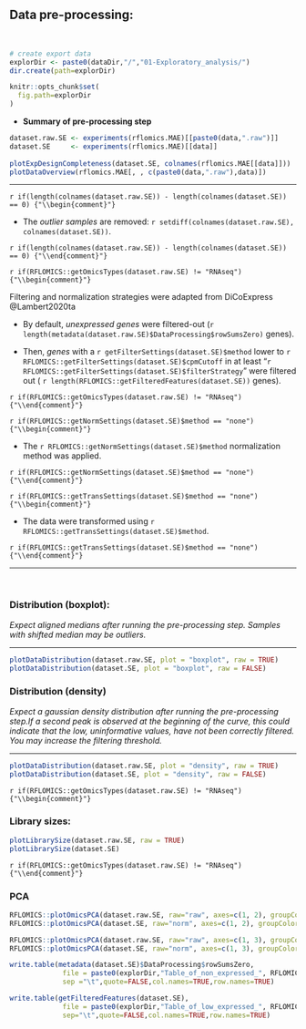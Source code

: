 ## Data pre-processing: {.tabset}

<br>

```r
# create export data
explorDir <- paste0(dataDir,"/","01-Exploratory_analysis/")
dir.create(path=explorDir)

knitr::opts_chunk$set(
  fig.path=explorDir
)


```

* **Summary of pre-processing step**

```r

dataset.raw.SE <- experiments(rflomics.MAE)[[paste0(data,".raw")]]
dataset.SE     <- experiments(rflomics.MAE)[[data]]
 
plotExpDesignCompleteness(dataset.SE, colnames(rflomics.MAE[[data]]))
plotDataOverview(rflomics.MAE[, , c(paste0(data,".raw"),data)])           
```

--- 

`r if(length(colnames(dataset.raw.SE)) - length(colnames(dataset.SE)) == 0) {"\\begin{comment}"}`

* The *outlier samples* are removed: `r setdiff(colnames(dataset.raw.SE), colnames(dataset.SE))`.

`r if(length(colnames(dataset.raw.SE)) - length(colnames(dataset.SE)) == 0) {"\\end{comment}"}`

<!-- RNAseq data cas -->

`r if(RFLOMICS::getOmicsTypes(dataset.raw.SE) != "RNAseq") {"\\begin{comment}"}`

Filtering and normalization strategies were adapted from DiCoExpress @Lambert2020ta

* By default, *unexpressed genes* were filtered-out (`r length(metadata(dataset.raw.SE)$DataProcessing$rowSumsZero)` genes).

* Then, *genes* with a `r getFilterSettings(dataset.SE)$method` lower to `r RFLOMICS::getFilterSettings(dataset.SE)$cpmCutoff` in at least "`r RFLOMICS::getFilterSettings(dataset.SE)$filterStrategy`" were filtered out ( `r length(RFLOMICS::getFilteredFeatures(dataset.SE))` genes).

`r if(RFLOMICS::getOmicsTypes(dataset.raw.SE) != "RNAseq") {"\\end{comment}"}`

`r if(RFLOMICS::getNormSettings(dataset.SE)$method == "none") {"\\begin{comment}"}`

* The `r RFLOMICS::getNormSettings(dataset.SE)$method` normalization method was applied. 

`r if(RFLOMICS::getNormSettings(dataset.SE)$method == "none") {"\\end{comment}"}`

<!-- proteomics or metabolomics data cas -->

`r if(RFLOMICS::getTransSettings(dataset.SE)$method == "none") {"\\begin{comment}"}`

* The data were transformed using `r RFLOMICS::getTransSettings(dataset.SE)$method`.

`r if(RFLOMICS::getTransSettings(dataset.SE)$method == "none") {"\\end{comment}"}`

---

<br>

<!-- Distribution of feature counts before/after pre-processing : boxplot -->

### Distribution (boxplot):

*Expect aligned medians after running the pre-processing step. Samples with shifted median may be outliers.*

---

```r

plotDataDistribution(dataset.raw.SE, plot = "boxplot", raw = TRUE)
plotDataDistribution(dataset.SE, plot = "boxplot", raw = FALSE)

```

### Distribution (density)

*Expect a gaussian density distribution after running the pre-processing step.If a second peak is observed at the beginning of the curve, this could indicate that the low, uninformative values, have not been correctly filtered. You may increase the filtering threshold.*

---

```r
plotDataDistribution(dataset.raw.SE, plot = "density", raw = TRUE)
plotDataDistribution(dataset.SE, plot = "density", raw = FALSE)
```

<!-- Histograms of the library size before/after pre-processing -->

`r if(RFLOMICS::getOmicsTypes(dataset.raw.SE) != "RNAseq") {"\\begin{comment}"}`

### Library sizes:

```r

plotLibrarySize(dataset.raw.SE, raw = TRUE)
plotLibrarySize(dataset.SE)

```

`r if(RFLOMICS::getOmicsTypes(dataset.raw.SE) != "RNAseq") {"\\end{comment}"}`

### PCA

```r

RFLOMICS::plotOmicsPCA(dataset.raw.SE, raw="raw", axes=c(1, 2), groupColor="groups")
RFLOMICS::plotOmicsPCA(dataset.SE, raw="norm", axes=c(1, 2), groupColor="groups")
```

```r

RFLOMICS::plotOmicsPCA(dataset.raw.SE, raw="raw", axes=c(1, 3), groupColor="groups")
RFLOMICS::plotOmicsPCA(dataset.SE, raw="norm", axes=c(1, 3), groupColor="groups")
```



```r

write.table(metadata(dataset.SE)$DataProcessing$rowSumsZero,
             file = paste0(explorDir,"Table_of_non_expressed_", RFLOMICS:::omicsDic(dataset.SE)[["variableName"]],".txt"),
             sep ="\t",quote=FALSE,col.names=TRUE,row.names=TRUE)

write.table(getFilteredFeatures(dataset.SE),
             file = paste0(explorDir,"Table_of_low_expressed_", RFLOMICS:::omicsDic(dataset.SE)[["variableName"]],".txt"),
             sep="\t",quote=FALSE,col.names=TRUE,row.names=TRUE)
 
```

